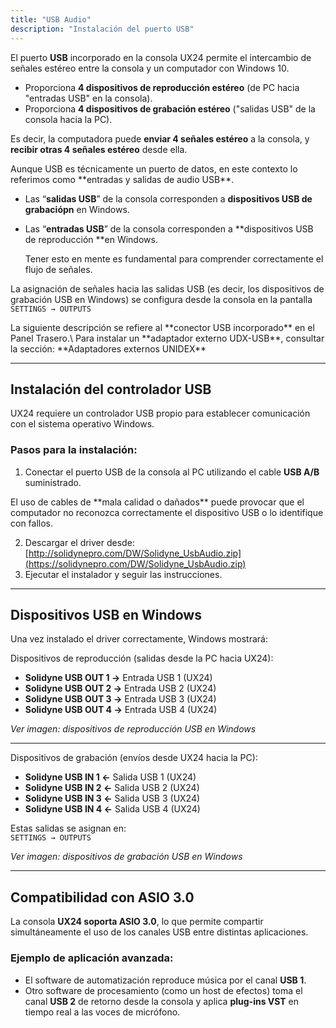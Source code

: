 ```yaml
---
title: "USB Audio"
description: "Instalación del puerto USB"
---
```


El puerto **USB** incorporado en la consola UX24 permite el intercambio de señales estéreo entre la consola y un computador con Windows 10.

- <Icon icon="arrow-right-to-line" iconType="solid" color="#008dff" size={22} /> Proporciona **4 dispositivos de reproducción estéreo** (de PC hacia "entradas USB" en la consola).
- <Icon icon="arrow-left-from-line" iconType="solid" color="#00860b" size={22} /> Proporciona **4 dispositivos de grabación estéreo** ("salidas USB" de la consola hacia la PC).

Es decir, la computadora puede **enviar 4 señales estéreo** a la consola, y **recibir otras 4 señales estéreo** desde ella.

<Info>
  Aunque USB es técnicamente un puerto de datos, en este contexto lo referimos como **entradas y salidas de audio USB**.

  - Las “**salidas USB**” de la consola corresponden a **dispositivos USB de grabaciópn** en Windows.
  - Las “**entradas USB**” de la consola corresponden a \*\*dispositivos USB de reproducción \*\*en Windows.

    Tener esto en mente es fundamental para comprender correctamente el flujo de señales.
</Info>

La asignación de señales hacia las salidas USB (es decir, los dispositivos de grabación USB en Windows) se configura desde la consola en la pantalla `SETTINGS → OUTPUTS`

<Warning>
  La siguiente descripción se refiere al **conector USB incorporado** en el Panel Trasero.\
  Para instalar un **adaptador externo UDX-USB**, consultar la sección: **Adaptadores externos UNIDEX**
</Warning>

---

## Instalación del controlador USB

UX24 requiere un controlador USB propio para establecer comunicación con el sistema operativo Windows.

### Pasos para la instalación:

1. Conectar el puerto USB de la consola al PC utilizando el cable **USB A/B** suministrado.

<Danger>
  El uso de cables de **mala calidad o dañados** puede provocar que el computador no reconozca correctamente el dispositivo USB o lo identifique con fallos.
</Danger>

2. Descargar el driver desde:\
   [http://solidynepro.com/DW/Solidyne_UsbAudio.zip](https://solidynepro.com/DW/Solidyne_UsbAudio.zip)
3. Ejecutar el instalador y seguir las instrucciones.

---

## Dispositivos USB en Windows

Una vez instalado el driver correctamente, Windows mostrará:

Dispositivos de reproducción (salidas desde la PC hacia UX24):

- **Solidyne USB OUT 1 →** Entrada USB 1 (UX24)
- **Solidyne USB OUT 2 →** Entrada USB 2 (UX24)
- **Solidyne USB OUT 3 →** Entrada USB 3 (UX24)
- **Solidyne USB OUT 4 →** Entrada USB 4 (UX24)

_Ver imagen: dispositivos de reproducción USB en Windows_

---

Dispositivos de grabación (envíos desde UX24 hacia la PC):

- **Solidyne USB IN 1 ←** Salida USB 1 (UX24)
- **Solidyne USB IN 2 ←** Salida USB 2 (UX24)
- **Solidyne USB IN 3 ←** Salida USB 3 (UX24)
- **Solidyne USB IN 4 ←** Salida USB 4 (UX24)

Estas salidas se asignan en:\
`SETTINGS → OUTPUTS`

_Ver imagen: dispositivos de grabación USB en Windows_

---

## Compatibilidad con ASIO 3.0

La consola **UX24 soporta ASIO 3.0**, lo que permite compartir simultáneamente el uso de los canales USB entre distintas aplicaciones.

### Ejemplo de aplicación avanzada:

- El software de automatización reproduce música por el canal **USB 1**.
- Otro software de procesamiento (como un host de efectos) toma el canal **USB 2** de retorno desde la consola y aplica **plug-ins VST** en tiempo real a las voces de micrófono.